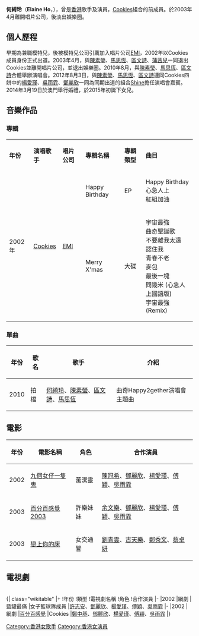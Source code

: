 {{Blpunsourced|time=2019-12-07T00:10:54+00:00}}
{{藝人
| 姓名 = 何綺玲
| 類型 = 女藝人
| 圖片 = 
| 英文名 = Elaine Ho
| 出生日期 = {{birth_date_and_age|1985|4|22}}
| 出生地點 = {{MAC-1976}}
| 國籍 = {{CNMO}}
| 籍貫 = 
| 逝世 = 
| 職業 = 
| 語言 = 粵語、國語、英語
| 宗教信仰 = 
| 樂器 = 
| 活躍年代 = 2002-2003
| 唱片公司 = [[EMI|EMI]]（2002-2003）
| 經紀公司 = [[EMI|EMI]]（2002-2003）
| 相關團體 = [[Cookies_(組合)|Cookies]]（已於2003年退出）
| 網站 = 
| imdb = 
}}
'''何綺玲'''（'''Elaine Ho'''，{{bd|1985年|4月22日|catIdx=L}}），曾是[[香港|香港]]歌手及演員，[[Cookies_(組合)|Cookies]]組合的前成員。於2003年4月離開唱片公司，後淡出娛樂圈。

==個人歷程==
早期為兼職模特兒，後被模特兒公司引薦加入唱片公司[[EMI|EMI]]，2002年以Cookies成員身份正式出道。2003年4月，與[[陳素瑩|陳素瑩]]、[[馬思恆|馬思恆]]、[[區文詩|區文詩]]、[[蒲茜兒|蒲茜兒]]一同退出Cookies並離開唱片公司，並退出娛樂圈。2010年8月，與[[陳素瑩|陳素瑩]]、[[馬思恆|馬思恆]]、[[區文詩|區文詩]]合體舉辦演唱會。2012年8月3日，與[[陳素瑩|陳素瑩]]、[[馬思恆|馬思恆]]、[[區文詩|區文詩]]連同Cookies四餅中的[[楊愛瑾|楊愛瑾]]、[[吳雨霏|吳雨霏]]、[[鄧麗欣|鄧麗欣]]一同為同期出道的組合[[Shine|Shine]]擔任演唱會嘉賓。2014年3月19日於澳門舉行婚禮，於2015年初誕下女兒。

==音樂作品==
===專輯===
{| class="wikitable"
|'''年份'''
|'''演唱歌手'''
|'''唱片公司'''
|'''專輯名稱'''
|'''專輯類型'''
|'''曲目'''
|-
| rowspan="2" |2002年
| rowspan="2" |[[Cookies_(組合)|Cookies]]
| rowspan="2" |[[EMI|EMI]]
|Happy Birthday
|EP
|
Happy Birthday<br>
心急人上<br>
紅組加油!!<br>
曲奇自助餐<br>
Forever Friends<br>
心急人上 (Doki Doki Mix)
|-
|Merry X'mas
|大碟
|
宇宙最強<br>
曲奇聖誕歌<br>
不要離我太遠<br>
認住我<br>
青春不老<br>
麥包<br>
最後一塊<br>
問幾米 (心急人上國語版)<br>
宇宙最強 (Remix)
|}
===單曲===
{| class="wikitable"
|+
!年份
!歌名
!歌手
!介紹
|-
|2010
|拍檔
|[[何綺玲|何綺玲]]、[[陳素瑩|陳素瑩]]、[[區文詩|區文詩]]、[[馬思恆|馬思恆]]
|曲奇Happy2gether演唱會 主題曲
|}

==電影==
{| class="wikitable"
|+
!年份
!電影名稱
!角色
!合作演員
|-
|2002
|[[九個女仔一隻鬼|九個女仔一隻鬼]]
|萬潔靈
|[[陳冠希|陳冠希]]、[[鄧麗欣|鄧麗欣]]、[[楊愛瑾|楊愛瑾]]、[[傅穎|傅穎]]、[[吳雨霏|吳雨霏]]
|-
|2003
|[[百分百感覺2003|百分百感覺2003]]
|許樂妹妹
|[[余文樂|余文樂]]、[[鄧麗欣|鄧麗欣]]、[[楊愛瑾|楊愛瑾]]、[[傅穎|傅穎]]、[[吳雨霏|吳雨霏]]
|-
|2003
|[[戀上你的床|戀上你的床]]
|女交通警
|[[劉青雲|劉青雲]]、[[古天樂|古天樂]]、[[鄭秀文|鄭秀文]]、[[蔡卓妍|蔡卓妍]]
|}

==電視劇==
<br />
{| class="wikitable"
|+
!年份
!類型
!電視劇名稱
!角色
!合作演員
|-
|2002
|網劇
|藍罐最痛
|女子籃球隊成員
|[[許志安|許志安]]、[[鄧麗欣|鄧麗欣]]、[[楊愛瑾|楊愛瑾]]、[[傅穎|傅穎]]、[[吳雨霏|吳雨霏]]
|-
|2002
|網劇
|[[百分百感覺|百分百感覺]]
|Cookies
|[[鄭中基|鄭中基]]、[[鄧麗欣|鄧麗欣]]、[[楊愛瑾|楊愛瑾]]、[[傅穎|傅穎]]、[[吳雨霏|吳雨霏]]
|}

[[Category:香港女歌手|Category:香港女歌手]]
[[Category:香港女演員|Category:香港女演員]]
